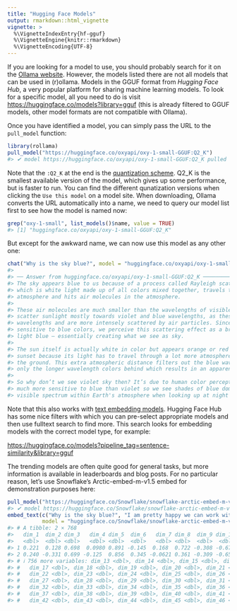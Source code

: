 ```yaml
---
title: "Hugging Face Models"
output: rmarkdown::html_vignette
vignette: >
  %\VignetteIndexEntry{hf-gguf}
  %\VignetteEngine{knitr::rmarkdown}
  %\VignetteEncoding{UTF-8}
---
```




If you are looking for a model to use, you should probably search for it on the [Ollama website](https://ollama.com/search).
However, the models listed there are not all models that can be used in (r)ollama.
Models in the GGUF format from *Hugging Face Hub*, a very popular platform for sharing machine learning models.
To look for a specific model, all you need to do is visit <https://huggingface.co/models?library=gguf> (this is already filtered to GGUF models, other model formats are not compatible with Ollama).

Once you have identified a model, you can simply pass the URL to the `pull_model` function:


``` r
library(rollama)
pull_model("https://huggingface.co/oxyapi/oxy-1-small-GGUF:Q2_K")
#> ✔ model https://huggingface.co/oxyapi/oxy-1-small-GGUF:Q2_K pulled succesfully
```

Note that the `:Q2_K` at the end is the [quantization scheme](https://huggingface.co/docs/optimum/en/concept_guides/quantization).
Q2_K is the smallest available version of the model, which gives up some performance, but is faster to run.
You can find the different qunatization versions when clicking the `Use this model` on a model site.
When downloading, Ollama converts the URL automatically into a name, we need to query our model list first to see how the model is named now:


``` r
grep("oxy-1-small", list_models()$name, value = TRUE)
#> [1] "huggingface.co/oxyapi/oxy-1-small-GGUF:Q2_K"
```

But except for the awkward name, we can now use this model as any other one:


``` r
chat("Why is the sky blue?", model = "huggingface.co/oxyapi/oxy-1-small-GGUF:Q2_K")
#> 
#> ── Answer from huggingface.co/oxyapi/oxy-1-small-GGUF:Q2_K ────────────────────────────
#> The sky appears blue to us because of a process called Rayleigh scattering. Sunlight,
#> which is white light made up of all colors mixed together, travels through Earth’s
#> atmosphere and hits air molecules in the atmosphere.
#> 
#> These air molecules are much smaller than the wavelengths of visible light; they
#> scatter sunlight mostly towards violet and blue wavelengths, as these have shorter
#> wavelengths and are more intensely scattered by air particles. Since our eyes are more
#> sensitive to blue colors, we perceive this scattering effect as a bright shade of
#> light blue – essentially creating what we see as sky.
#> 
#> The sun itself is actually white in color but appears orange or red during sunrise and
#> sunset because its light has to travel through a lot more atmosphere before it reaches
#> the ground. This extra atmospheric distance filters out the blue wavelengths, leaving
#> only the longer wavelength colors behind which results in an apparent reddish hue.
#> 
#> So why don’t we see violet sky then? It’s due to human color perception: our eyes are
#> much more sensitive to blue than violet so we see shades of blue dominating the
#> visible spectrum within Earth's atmosphere when looking up at night skies.
```

Note that this also works with [text embedding models](https://jbgruber.github.io/rollama/articles/text-embedding.html).
Hugging Face Hub has some nice filters with which you can pre-select appropriate models and then use fulltext search to find more.
This search looks for embedding models with the correct model type, for example:

<https://huggingface.co/models?pipeline_tag=sentence-similarity&library=gguf>

The trending models are often quite good for general tasks, but more information is available in leaderboards and blog posts.
For no particular reason, let's use Snowflake's Arctic-embed-m-v1.5 embed for demonstration purposes here:


``` r
pull_model("https://huggingface.co/Snowflake/snowflake-arctic-embed-m-v1.5:BF16")
#> ✔ model https://huggingface.co/Snowflake/snowflake-arctic-embed-m-v1.5:BF16 pulled succesfully
embed_text(c("Why is the sky blue?", "I am pretty happy we can work with GGUF models in R"), 
           model = "huggingface.co/Snowflake/snowflake-arctic-embed-m-v1.5:BF16")
#> # A tibble: 2 × 768
#>   dim_1  dim_2 dim_3   dim_4 dim_5  dim_6   dim_7 dim_8  dim_9 dim_10  dim_11 dim_12
#>   <dbl>  <dbl> <dbl>   <dbl> <dbl>  <dbl>   <dbl> <dbl>  <dbl>  <dbl>   <dbl>  <dbl>
#> 1 0.221  0.128 0.698  0.0980 0.891 -0.145  0.168  0.722 -0.308 -0.674 -0.0808  0.211
#> 2 0.240 -0.331 0.699 -0.125  0.856  0.345 -0.0621 0.361 -0.309 -0.656 -0.0519  0.618
#> # ℹ 756 more variables: dim_13 <dbl>, dim_14 <dbl>, dim_15 <dbl>, dim_16 <dbl>,
#> #   dim_17 <dbl>, dim_18 <dbl>, dim_19 <dbl>, dim_20 <dbl>, dim_21 <dbl>,
#> #   dim_22 <dbl>, dim_23 <dbl>, dim_24 <dbl>, dim_25 <dbl>, dim_26 <dbl>,
#> #   dim_27 <dbl>, dim_28 <dbl>, dim_29 <dbl>, dim_30 <dbl>, dim_31 <dbl>,
#> #   dim_32 <dbl>, dim_33 <dbl>, dim_34 <dbl>, dim_35 <dbl>, dim_36 <dbl>,
#> #   dim_37 <dbl>, dim_38 <dbl>, dim_39 <dbl>, dim_40 <dbl>, dim_41 <dbl>,
#> #   dim_42 <dbl>, dim_43 <dbl>, dim_44 <dbl>, dim_45 <dbl>, dim_46 <dbl>, …
```


